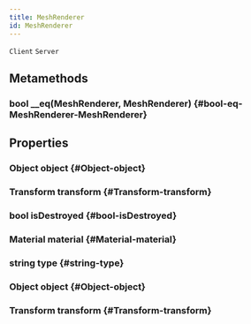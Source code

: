 ```yaml
---
title: MeshRenderer
id: MeshRenderer
---
```

`Client`
`Server`

## Metamethods

### bool __eq(MeshRenderer, MeshRenderer) {#bool-eq-MeshRenderer-MeshRenderer}

## Properties

### Object object {#Object-object}

### Transform transform {#Transform-transform}

### bool isDestroyed {#bool-isDestroyed}

### Material material {#Material-material}

### string type {#string-type}

### Object object {#Object-object}

### Transform transform {#Transform-transform}

